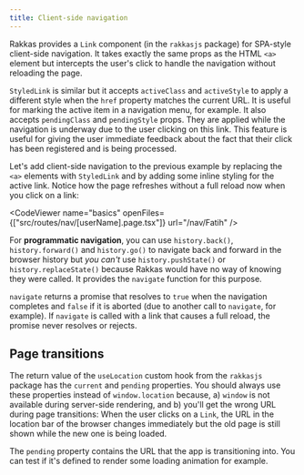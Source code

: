 ```yaml
---
title: Client-side navigation
---
```


Rakkas provides a `Link` component (in the `rakkasjs` package) for SPA-style client-side navigation. It takes exactly the same props as the HTML `<a>` element but intercepts the user's click to handle the navigation without reloading the page.

`StyledLink` is similar but it accepts `activeClass` and `activeStyle` to apply a different style when the `href` property matches the current URL. It is useful for marking the active item in a navigation menu, for example. It also accepts `pendingClass` and `pendingStyle` props. They are applied while the navigation is underway due to the user clicking on this link. This feature is useful for giving the user immediate feedback about the fact that their click has been registered and is being processed.

Let's add client-side navigation to the previous example by replacing the `<a>` elements with `StyledLink` and by adding some inline styling for the active link. Notice how the page refreshes without a full reload now when you click on a link:

<CodeViewer
	name="basics"
	openFiles={["src/routes/nav/[userName].page.tsx"]}
	url="/nav/Fatih"
/>

For **programmatic navigation**, you can use `history.back()`, `history.forward()` and `history.go()` to navigate back and forward in the browser history but _you can't_ use `history.pushState()` or `history.replaceState()` because Rakkas would have no way of knowing they were called. It provides the `navigate` function for this purpose.

`navigate` returns a promise that resolves to `true` when the navigation completes and `false` if it is aborted (due to another call to `navigate`, for example). If `navigate` is called with a link that causes a full reload, the promise never resolves or rejects.

## Page transitions

The return value of the `useLocation` custom hook from the `rakkasjs` package has the `current` and `pending` properties. You should always use these properties instead of `window.location` because, a) `window` is not available during server-side rendering, and b) you'll get the wrong URL during page transitions: When the user clicks on a `Link`, the URL in the location bar of the browser changes immediately but the old page is still shown while the new one is being loaded.

The `pending` property contains the URL that the app is transitioning into. You can test if it's defined to render some loading animation for example.

